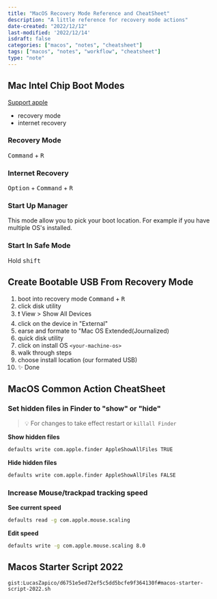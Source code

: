 ```yaml
---
title: "MacOS Recovery Mode Reference and CheatSheet"
description: "A little reference for recovery mode actions"
date-created: "2022/12/12"
last-modified: '2022/12/14'
isdraft: false
categories: ["macos", "notes", "cheatsheet"]
tags: ["macos", "notes", "workflow", "cheatsheet"]
type: "note"
---
```




## Mac Intel Chip Boot Modes

[Support apple](https://support.apple.com/en-us/HT201255)

- recovery mode
- internet recovery

### Recovery Mode

<Kbd>Command</Kbd> + <Kbd>R</Kbd>

### Internet Recovery

<Kbd>Option</Kbd> + <Kbd>Command</Kbd> + <Kbd>R</Kbd>

### Start Up Manager

This mode allow you to pick your boot location. For example if you have multiple OS's installed.

### Start In Safe Mode

Hold <Kbd>shift</Kbd>

## Create Bootable USB From Recovery Mode

1. boot into recovery mode <Kbd>Command</Kbd> + <Kbd>R</Kbd>
2. click disk utility
3. ❗ View > Show All Devices
4. click on the device in "External"
5. earse and formate to "Mac OS Extended(Journalized)
6. quick disk utility
7. click on install OS `<your-machine-os>`
8. walk through steps
9. choose install location (our formated USB)
10. ✨ Done

## MacOS Common Action CheatSheet

### Set hidden files in Finder to "show" or "hide"

> 💡 For changes to take effect restart or `killall Finder`

**Show hidden files**

```sh
defaults write com.apple.finder AppleShowAllFiles TRUE
```

**Hide hidden files**

```sh
defaults write com.apple.finder AppleShowAllFiles FALSE
```

### Increase Mouse/trackpad tracking speed

**See current speed**

```sh
defaults read -g com.apple.mouse.scaling
```

**Edit speed**

```sh
defaults write -g com.apple.mouse.scaling 8.0
```

## Macos Starter Script 2022

`gist:LucasZapico/d6751e5ed72ef5c5dd5bcfe9f364130f#macos-starter-script-2022.sh`
